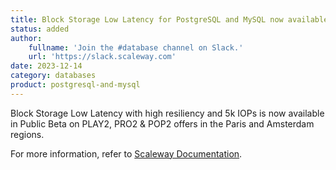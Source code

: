 ```yaml
---
title: Block Storage Low Latency for PostgreSQL and MySQL now available in Public Beta
status: added
author:
    fullname: 'Join the #database channel on Slack.'
    url: 'https://slack.scaleway.com'
date: 2023-12-14
category: databases
product: postgresql-and-mysql
---
```


Block Storage Low Latency with high resiliency and 5k IOPs is now available in Public Beta on PLAY2, PRO2 & POP2 offers in the Paris and Amsterdam regions.

For more information, refer to [Scaleway Documentation](/managed-databases/postgresql-and-mysql/concepts/#block-storage-low-latency/).

